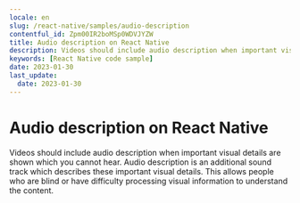 ```yaml
---
locale: en
slug: /react-native/samples/audio-description
contentful_id: Zpm00IR2boMSp0WDVJYZW
title: Audio description on React Native
description: Videos should include audio description when important visual details are shown which you cannot hear.
keywords: [React Native code sample]
date: 2023-01-30
last_update:
  date: 2023-01-30
---
```


# Audio description on React Native

Videos should include audio description when important visual details are shown which you cannot hear. Audio description is an additional sound track which describes these important visual details. This allows people who are blind or have difficulty processing visual information to understand the content.

<CodeSample id="media-audio-description" locale="en" platform="react native"/>
